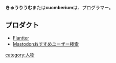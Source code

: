 {{Infobox person
| Name     = きゅうりうむ
<!-- | Image    = [[ファイル:Nullkal.jpg|120px|Nullkal]] -->
<!-- | Color    = #319D32 -->
| Country  = 日本
| Instance = [[mstdn.maud.io]]
| Link     = https://github.com/cucmberium
<!-- | Else     = [[mstdn.jp]]管理人 -->
}}'''きゅうりうむ'''または'''cucmberium'''は、プログラマー。

==プロダクト==
* [[Flantter]]
* [[Mastodonおすすめユーザー検索]]

{{DEFAULTSORT:きゆうりうむ}}
[[category:人物]]